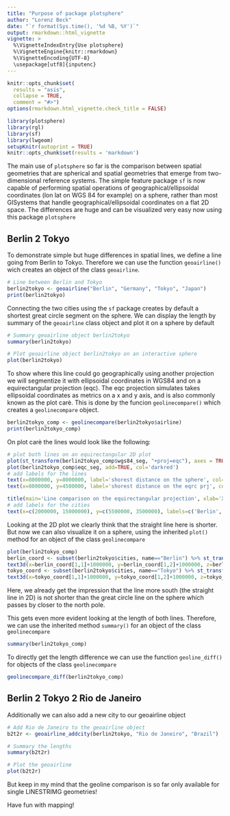 ```yaml
---
title: "Purpose of package plotsphere"
author: "Lorenz Beck"
date: "`r format(Sys.time(), '%d %B, %Y')`"
output: rmarkdown::html_vignette
vignette: >
  %\VignetteIndexEntry{Use plotsphere}
  %\VignetteEngine{knitr::rmarkdown}
  %\VignetteEncoding{UTF-8}
  \usepackage[utf8]{inputenc}
---
```


```r
knitr::opts_chunk$set(
  results = "asis",
  collapse = TRUE,
  comment = "#>")
options(rmarkdown.html_vignette.check_title = FALSE)
```

```r
library(plotsphere)
library(rgl)
library(sf)
library(lwgeom)
setupKnitr(autoprint = TRUE)
knitr::opts_chunk$set(results = 'markdown')
```

The main use of `plotsphere` so far is the comparison between spatial geometries that are spherical and spatial geometries that emerge from two-dimensional reference systems. 
The simple feature package `sf` is now capable of performing spatial operations of geographical/ellipsoidal coordinates (lon lat on WGS 84 for example) on a sphere, rather than most GISystems that handle geographical/ellipsoidal coordinates on a flat 2D space. The differences are huge and can be visualized very easy now using this package `plotsphere`

## Berlin 2 Tokyo

To demonstrate simple but huge differences in spatial lines, we define a line going from Berlin to Tokyo. Therefore we can use the function `geoairline()` wich creates an object of the class `geoairline`. 

```r
# Line between Berlin and Tokyo
berlin2tokyo <- geoairline("Berlin", "Germany", "Tokyo", "Japan")
print(berlin2tokyo)
```

Connecting the two cities using the `sf` package creates by default a shortest great circle segment on the sphere. We can display the length by summary of the `geoairline` class object and plot it on a sphere by default
```r
# Summary geoairline object berlin2tokyo
summary(berlin2tokyo)

# Plot geoairline object berlin2tokyo on an interactive sphere
plot(berlin2tokyo)
```

To show where this line could go geographically using another projection we will segmentize it with ellipsoidal coordinates in WGS84 and on a equirectangular projection (eqc). The eqc projection simulates takes ellipsoidal coordinates as metrics on a x and y axis, and is also commonly known as the plot carè. This is done by the funcion `geolinecompare()` which creates a `geolinecompare` object.

```r
berlin2tokyo_comp <- geolinecompare(berlin2tokyo$airline)
print(berlin2tokyo_comp)
```

On plot carè the lines would look like the following: 
```r
# plot both lines on an equirectangular 2D plot
plot(st_transform(berlin2tokyo_comp$wgs84_seg, "+proj=eqc"), axes = TRUE, col='darkblue')
plot(berlin2tokyo_comp$eqc_seg, add=TRUE, col='darkred')
# add labels for the lines
text(x=8000000, y=8000000, label='shorest distance on the sphere', col='darkblue', cex=0.8)
text(x=8000000, y=4500000, label='shorest distance on the eqrc prj', col='darkred', srt=-7, cex=0.8)

title(main='Line comparison on the equirectangular projection', xlab='X-Axis in meter', ylab='Y-Axis in meter')
# add labels for the cities
text(x=c(2000000, 15000000), y=c(5500000, 3500000), labels=c('Berlin', 'Tokyo'))
```

Looking at the 2D plot we clearly think that the straight line here is shorter.
But now we can also visualize it on a sphere, using the inherited `plot()` method for an object of the class `geolinecompare`
```r
plot(berlin2tokyo_comp)
berlin_coord <- subset(berlin2tokyo$cities, name=="Berlin") %>% st_transform("+proj=geocent") %>% st_coordinates()
text3d(x=berlin_coord[1,1]+1000000, y=berlin_coord[1,2]+1000000, z=berlin_coord[1,3]+1000000, 'Berlin')
tokyo_coord <- subset(berlin2tokyo$cities, name=="Tokyo") %>% st_transform("+proj=geocent") %>% st_coordinates()
text3d(x=tokyo_coord[1,1]+1000000, y=tokyo_coord[1,2]+1000000, z=tokyo_coord[1,3]+1000000, 'Tokyo')
```

Here, we already get the impression that the line more south (the straight line in 2D) is not shorter than the great circle line on the sphere which passes by closer to the north pole.

This gets even more evident looking at the length of both lines. Therefore, we can use the inherited method `summary()` for an object of the class `geolinecompare`
```r
summary(berlin2tokyo_comp)
```

To directly get the length difference we can use the function `geoline_diff()` for objects of the class `geolinecompare`
```r
geolinecompare_diff(berlin2tokyo_comp)
```

## Berlin 2 Tokyo 2 Rio de Janeiro

Additionally we can also add a new city to our geoairline object
```r
# Add Rio de Janeiro to the geoairline object
b2t2r <- geoairline_addcity(berlin2tokyo, "Rio de Janeiro", "Brazil")

# Summary the lengths 
summary(b2t2r)

# Plot the geoairline
plot(b2t2r)
```
But keep in my mind that the geoline comparison is so far only available for single LINESTRIMG geometries!

Have fun with mapping!
